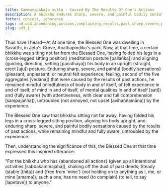 ```yaml
---
title: Kammavipākaja sutta - Caused By The Results Of One's Actions
description: A bhikkhu endures sharp, severe, and painful bodily sensations caused by the results of past actions, while remaining mindful and fully aware, untroubled by the experience.
fetter: conceit, ignorance
tags: ud,ud3,abandoning,actions,complaining,results,past,sharp,severe,painful, kamma
slug: ud3.1
---
```


Thus have I heard—At At one time, the Blessed One was dwelling in Sāvatthi, in Jeta's Grove, Anāthapiṇḍika's park. Now, at that time, a certain bhikkhu was sitting not far from the Blessed One, having folded his legs in a \{cross-legged sitting position} (meditation posture [pallaṅka]) and aligning (guiding, directing, setting [paṇidhāya]) his body in an upright (straight, erect [uju]) posture. Enduring sharp, severe, and painful \{bodily sensations} (pleasant, unpleasant, or neutral felt experience, feeling, second of the five aggregates [vedana]) that were caused by the results of past actions, he remained mindful (mindfulness of body in and of itself, of felt experience in and of itself, of mind in and of itself, of mental qualities in and of itself [sati]) and \{fully aware} (with attentiveness, with clear and full comprehension [sampajañña]), untroubled (not annoyed, not upset [avihaññamāna]) by the experience.

The Blessed One saw that bhikkhu sitting not far away, having folded his legs in a cross-legged sitting position, aligning his body upright, and enduring sharp, severe, and painful bodily sensations caused by the results of past actions, while remaining mindful and fully aware, untroubled by the experience.

Then, understanding the significance of this, the Blessed One at that time expressed this inspired utterance:

"For the bhikkhu who has \{abandoned all actions} (given up all intentional activities [sabbakammajaha]),
shaking off the dust of past deeds;
Steady (stable [ṭhita]) and \{free from 'mine'} (not holding on to anything as I, me, or mine [amama]), such a one,
has no need \{to complain} (to tell, to say [lapetave]) to anyone."